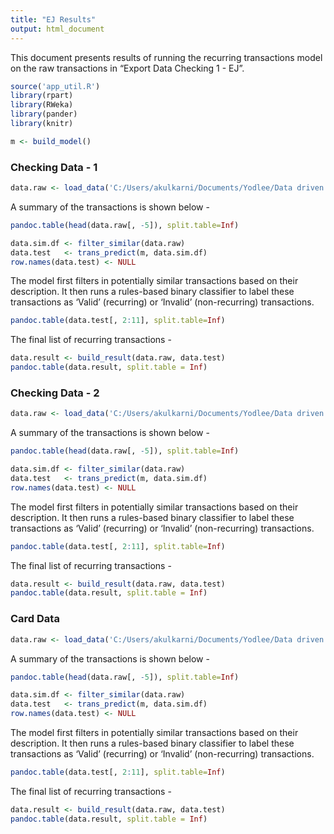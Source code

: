```yaml
---
title: "EJ Results"
output: html_document
---
```


This document presents results of running the recurring transactions model on the raw transactions in "Export Data Checking 1 - EJ".

```r
source('app_util.R')
library(rpart)
library(RWeka)
library(pander)
library(knitr)

m <- build_model()
```

### Checking Data - 1

```r
data.raw <- load_data('C:/Users/akulkarni/Documents/Yodlee/Data driven app/EJ/Export Data Checking 1 - EJ.csv')
```
A summary of the transactions is shown below - 
```r
pandoc.table(head(data.raw[, -5]), split.table=Inf)
```

```r
data.sim.df <- filter_similar(data.raw)
data.test   <- trans_predict(m, data.sim.df)
row.names(data.test) <- NULL
```

The model first filters in potentially similar transactions based on their description. It then runs a rules-based binary classifier to label these transactions as 'Valid' (recurring) or 'Invalid' (non-recurring) transactions.
```r
pandoc.table(data.test[, 2:11], split.table=Inf)
```
The final list of recurring transactions -
```r
data.result <- build_result(data.raw, data.test)
pandoc.table(data.result, split.table = Inf)
```

### Checking Data - 2

```r
data.raw <- load_data('C:/Users/akulkarni/Documents/Yodlee/Data driven app/EJ/Export Data Checking 2 - EJ.csv')
```
A summary of the transactions is shown below - 
```r
pandoc.table(head(data.raw[, -5]), split.table=Inf)
```

```r
data.sim.df <- filter_similar(data.raw)
data.test   <- trans_predict(m, data.sim.df)
row.names(data.test) <- NULL
```

The model first filters in potentially similar transactions based on their description. It then runs a rules-based binary classifier to label these transactions as 'Valid' (recurring) or 'Invalid' (non-recurring) transactions.
```r
pandoc.table(data.test[, 2:11], split.table=Inf)
```
The final list of recurring transactions -
```r
data.result <- build_result(data.raw, data.test)
pandoc.table(data.result, split.table = Inf)
```

### Card Data

```r
data.raw <- load_data('C:/Users/akulkarni/Documents/Yodlee/Data driven app/EJ/Export Data Card - EJ.csv')
```
A summary of the transactions is shown below - 
```r
pandoc.table(head(data.raw[, -5]), split.table=Inf)
```

```r
data.sim.df <- filter_similar(data.raw)
data.test   <- trans_predict(m, data.sim.df)
row.names(data.test) <- NULL
```

The model first filters in potentially similar transactions based on their description. It then runs a rules-based binary classifier to label these transactions as 'Valid' (recurring) or 'Invalid' (non-recurring) transactions.
```r
pandoc.table(data.test[, 2:11], split.table=Inf)
```
The final list of recurring transactions -
```r
data.result <- build_result(data.raw, data.test)
pandoc.table(data.result, split.table = Inf)
```
